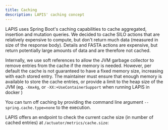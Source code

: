```yaml
---
title: Caching
description: LAPIS' caching concept
---
```



LAPIS uses Spring Boot's caching capabilities to cache aggregated, insertion and mutation queries.
We decided to cache SILO actions that are relatively expensive to compute,
but don't return much data (measured in size of the response body). Details and FASTA actions are expensive, but return
potentially large amounts of data and are therefore not cached.

Internally, we use soft references to allow the JVM garbage collector to remove entries from the cache if the memory is needed.
However, per default the cache is not guaranteed to have a fixed memory size, increasing with each stored entry.
The maintainer must ensure that enough memory is available to store the cache entries, or provide a limit to the
heap size of the JVM (eg. `-Xmx4g`, or `-XX:+UseContainerSupport` when running LAPIS in docker )

You can turn off caching by providing the command line argument `--spring.cache.type=none` to the execution.

LAPIS offers an endpoint to check the current cache size (in number of cached entries) at `/actuator/metrics/cache.size`:

<CacheSizeEndpointLink />
